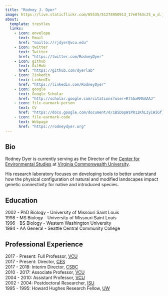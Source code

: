 ```yaml
---
title: "Rodney J. Dyer"
image: https://live.staticflickr.com/65535/51278950913_17e0f63c25_w_d.jpg
about:
  template: trestles
  links:
    - icon: envelope
      text: Email
      href: "mailto://rjdyer@vcu.edu"
    - icon: twitter
      text: Twitter
      href: "https://twitter.com/RodneyDyer"
    - icon: github
      text: GitHub
      href: "https://github.com/dyerlab"
    - icon: linkedin
      text: LinkedIn
      href: "https://linkedin.com/RodneyDyer"
    - icon: google
      text: Google Scholar
      href: "http://scholar.google.com/citations?user=R75bxRMAAAAJ"
    - icon: file-earmark-person
      text: CV
      href: "https://docs.google.com/document/d/1B5DopW1PR12KhL3yiWiGf_YZCIXn1b77Er87mxqgShg/edit?usp=sharing"
    - icon: file-earmark-code
      text: Webpage
      href: "https://rodneydyer.org"
---
```


 
## Bio

Rodney Dyer is currently serving as the Director of the [Center for Environmental Studies](https://ces.vcu.edu) at [Virginia Commonwealth University](https://vcu.edu).  

His research laboratory focuses on developing tools to better understand how the physical configuration of natural and modified landscapes impact genetic connectivity for native and introduced species. 

## Education

2002 - PhD Biology - University of Missouri Saint Louis  
1998 - MS Biology - University of Missouri Saint Louis  
1996 - BS Biology - Western Washington University  
1994 - AA General - Seattle Central Community College  

## Professional Experience

2017 - Present: Full Professor, [VCU](https://vcu.edu)  
2017 - Present: Director, [CES](https::/ces.vcu.edu)  
2017 - 2018: Interim Director, [CSBC](https://cbds.vcu.edu)  
2010 - 2017: Associate Professor, [VCU](https://vcu.edu)  
2004 - 2010: Assistant Professor, [VCU](https://vcu.edu)  
2002 - 2004: Postdoctoral Researcher, [ISU](https://eeob.iastate.edu)  
1995 - 1995: Howard Hughes Research Fellow, [UW](https://biology.washington.edu)  





